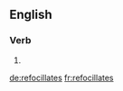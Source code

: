 ==English==

===Verb===
{{head|en|verb form}}

# {{en-third-person singular of|refocillate}}

[[de:refocillates]]
[[fr:refocillates]]